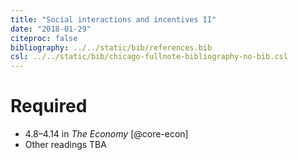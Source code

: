 ```yaml
---
title: "Social interactions and incentives II"
date: "2018-01-29"
citeproc: false
bibliography: ../../static/bib/references.bib
csl: ../../static/bib/chicago-fullnote-bibliography-no-bib.csl
---
```


# Required

- 4.8–4.14 in *The Economy* [@core-econ]
- Other readings TBA

